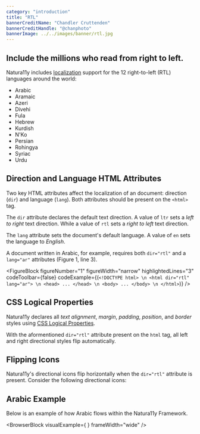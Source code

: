 ```yaml
---
category: "introduction"
title: "RTL"
bannerCreditName: "Chandler Cruttenden"
bannerCreditHandle: "@chanphoto" 
bannerImage: ../../images/banner/rtl.jpg
---
```



<TextBlock>

<h2 class="h1">Include the millions who read from right to left.</h2>

Natura11y includes <a href="https://developer.mozilla.org/en-US/docs/Glossary/Localization" target="_blank">localization</a> support for the 12 right-to-left (RTL) languages around the world:

- Arabic
- Aramaic
- Azeri
- Divehi
- Fula
- Hebrew
- Kurdish
- N'Ko
- Persian
- Rohingya
- Syriac
- Urdu

</TextBlock>

<Divider id="direction-and-language-html-attributes" />

<TextBlock>

##  Direction and Language HTML Attributes

Two key HTML attributes affect the localization of an document: direction (`dir`) and language (`lang`). Both attributes should be present on the `<html>` tag.
    
The `dir` attribute declares the default text direction. A value of `ltr` sets a *left to right* text direction. While a value of `rtl` sets a *right to left* text direction.

The `lang` attribute sets the document's default language. A value of `en` sets the language to *English*.

A document written in Arabic, for example, requires both `dir="rtl"` and a `lang="ar"` attributes (Figure 1, line 3).

</TextBlock>

<FigureBlock 
    figureNumber="1"
    figureWidth="narrow"
    highlightedLines="3"
    codeToolbar={false}
    codeExample={(`
        <!DOCTYPE html> \n
        <html dir="rtl" lang="ar"> \n
            <head>
                ...
            </head> \n
            <body>
                ...
            </body> \n
        </html>
    `)}
/>

<Divider id="css-logical-properties" />

<TextBlock>

## CSS Logical Properties

Natura11y declares all *text alignment*, *margin*, *padding*, *position*, and *border* styles using <a href="https://developer.mozilla.org/en-US/docs/Web/CSS/CSS_Logical_Properties" target="_blank">CSS Logical Properties</a>.

With the aformentioned `dir="rtl"` attribute present on the `html` tag, all left and right directional styles flip automatically.

</TextBlock>

<CSSLogicalProperties />

<Divider id="flipping-icons" />

<TextBlock>

## Flipping Icons

Natura11y's directional icons flip horizontally when the `dir="rtl"` attribute is present. Consider the following directional icons: 

</TextBlock>

<FlippingIcons />

<Divider id="arabic-example" />

<TextBlock>

## Arabic Example

Below is an example of how Arabic flows within the Natura11y Framework.

</TextBlock>

<BrowserBlock
    visualExample={
        <RTLExample />
    }
    frameWidth="wide"
/>